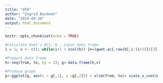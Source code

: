 ```yaml
---
title: "UFA"
author: "Ingrid Backman"
date: "2024-09-20"
output: html_document
---
```


```r
knitr::opts_chunk$set(echo = TRUE)
```

```r
#Calculate Gwet's AC1; b...input data frame
i = 1; v <- c(); while(i+1 < ncol(b)) {n=(gwet.ac1.raw(b[,i:(i+2)])[3]);v<- c(v, n); i= i+1; }

#Prepare data frame
h<-seq(from, to, by = 1); g<-data.frame(h,v)

#Produce graph
p<-ggplot(g, aes(x = g[,1], y =g[,2])) + xlim(from, to)+ scale_x_continuous(breaks = seq(from, to, by = 10)) + geom_point()  + xlab("Time") + ylab("AC1"); p + stat_smooth(method = "gam", formula = y ~ s(x, bs = "cr", fx=FALSE, k =10), size = 1, fill="#707070", level = 0.95 )+ stat_smooth(method = "gam", formula = y ~ s(x, bs = "cr", fx=FALSE, k =10), size = 1, fill="#FFFF00", level = 0.99)


```


